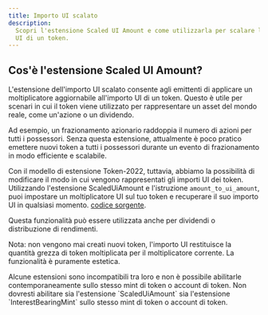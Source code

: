 ```yaml
---
title: Importo UI scalato
description:
  Scopri l'estensione Scaled UI Amount e come utilizzarla per scalare l'importo
  UI di un token.
---
```


## Cos'è l'estensione Scaled UI Amount?

L'estensione dell'importo UI scalato consente agli emittenti di applicare un
moltiplicatore aggiornabile all'importo UI di un token. Questo è utile per
scenari in cui il token viene utilizzato per rappresentare un asset del mondo
reale, come un'azione o un dividendo.

Ad esempio, un frazionamento azionario raddoppia il numero di azioni per tutti i
possessori. Senza questa estensione, attualmente è poco pratico emettere nuovi
token a tutti i possessori durante un evento di frazionamento in modo efficiente
e scalabile.

Con il modello di estensione Token-2022, tuttavia, abbiamo la possibilità di
modificare il modo in cui vengono rappresentati gli importi UI dei token.
Utilizzando l'estensione ScaledUiAmount e l'istruzione `amount_to_ui_amount`,
puoi impostare un moltiplicatore UI sul tuo token e recuperare il suo importo UI
in qualsiasi momento.
[codice sorgente](https://github.com/solana-program/token-2022/tree/main/program/src/extension/scaled_ui_amount).

Questa funzionalità può essere utilizzata anche per dividendi o distribuzione di
rendimenti.

Nota: non vengono mai creati nuovi token, l'importo UI restituisce la quantità
grezza di token moltiplicata per il moltiplicatore corrente. La funzionalità è
puramente estetica.

<Callout type="info">
  Alcune estensioni sono incompatibili tra loro e non è possibile abilitarle
  contemporaneamente sullo stesso mint di token o account di token. Non dovresti
  abilitare sia l'estensione `ScaledUiAmount` sia l'estensione
  `InterestBearingMint` sullo stesso mint di token o account di token.
</Callout>
